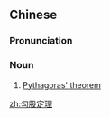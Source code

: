 ==Chinese==
{{zh-forms|type=22}}
{{wikipedia|lang=zh}}

===Pronunciation===
{{zh-pron
|m=gōugǔ dìnglǐ
|cat=n
}}

===Noun===
{{zh-noun}}

# {{lb|zh|mathematics}} [[Pythagoras' theorem]]

[[zh:勾股定理]]